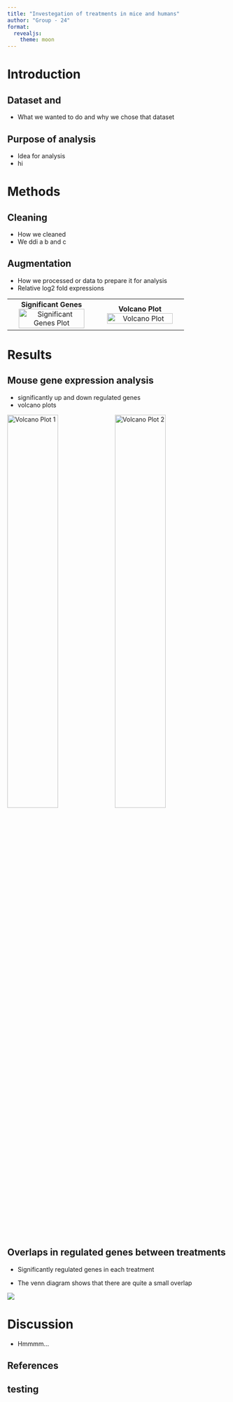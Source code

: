 ```yaml
---
title: "Investegation of treatments in mice and humans"
author: "Group - 24"
format: 
  revealjs:
    theme: moon
---
```


# Introduction
## Dataset and 

- What we wanted to do and why we chose that dataset

## Purpose of analysis

- Idea for analysis
- hi

# Methods
## Cleaning

- How we cleaned
- We ddi a b and c

## Augmentation

- How we processed or data to prepare it for analysis 
- Relative log2 fold expressions

<table>
<tr>
  <td style="width: 50%; text-align: center;">
    <strong>Significant Genes</strong><br>
    <img src='../results/signif_genes_GK007LK.png' alt='Significant Genes Plot' style='width: 90%;'/>
  </td>
  <td style="width: 50%; text-align: center;">
    <strong>Volcano Plot</strong><br>
    <img src='../results/volcano_GK007LK.png' alt='Volcano Plot' style='width: 90%;'/>
  </td>
</tr>
</table>

# Results
## Mouse gene expression analysis
- significantly up and down regulated genes
- volcano plots

<img src="../results/volcano_G007LK.png" alt="Volcano Plot 1" style="width: 48%;"/> <img src="../results/signif_genes_G007LK.png" alt="Volcano Plot 2" style="width: 48%;"/>


## Overlaps in regulated genes between treatments
- Significantly regulated genes in each treatment

- The venn diagram shows that there are quite a small overlap

![](../results/mouse_venn_diagram.png)

# Discussion

- Hmmmm...


## References


## testing







